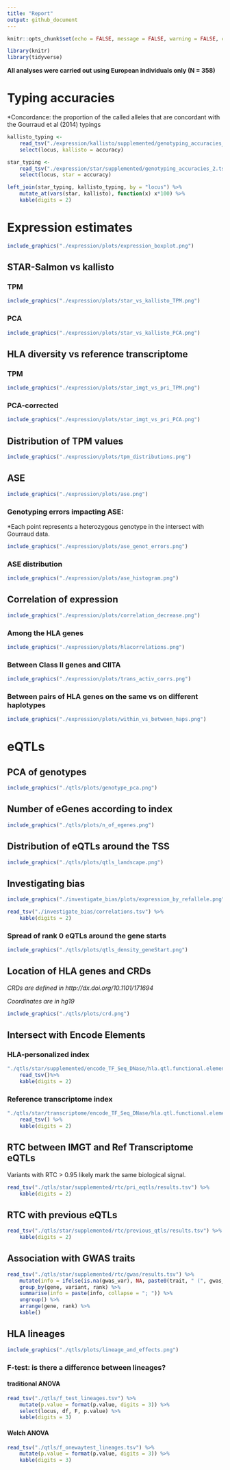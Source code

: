 ```yaml
---
title: "Report"
output: github_document
---
```


```r
knitr::opts_chunk$set(echo = FALSE, message = FALSE, warning = FALSE, comment = "")
```

```r
library(knitr)
library(tidyverse)
```

**All analyses were carried out using European individuals only (N = 358)**

# Typing accuracies

\*Concordance: the proportion of the called alleles that are concordant with the
Gourraud et al (2014) typings

```r
kallisto_typing <-
    read_tsv("./expression/kallisto/supplemented/genotyping_accuracies_2.tsv") %>%
    select(locus, kallisto = accuracy)

star_typing <-
    read_tsv("./expression/star/supplemented/genotyping_accuracies_2.tsv") %>%
    select(locus, star = accuracy)

left_join(star_typing, kallisto_typing, by = "locus") %>%
    mutate_at(vars(star, kallisto), function(x) x*100) %>%
    kable(digits = 2)
```

# Expression estimates

```r
include_graphics("./expression/plots/expression_boxplot.png")
```

## STAR-Salmon vs kallisto

### TPM

```r
include_graphics("./expression/plots/star_vs_kallisto_TPM.png")
```

### PCA

```r
include_graphics("./expression/plots/star_vs_kallisto_PCA.png")
```

## HLA diversity vs reference transcriptome

### TPM

```r
include_graphics("./expression/plots/star_imgt_vs_pri_TPM.png")
```

### PCA-corrected

```r
include_graphics("./expression/plots/star_imgt_vs_pri_PCA.png")
```

## Distribution of TPM values

```r
include_graphics("./expression/plots/tpm_distributions.png")
```

## ASE 

```r
include_graphics("./expression/plots/ase.png")
```

### Genotyping errors impacting ASE:

\*Each point represents a heterozygous genotype in the intersect with Gourraud
data.

```r
include_graphics("./expression/plots/ase_genot_errors.png")
```

### ASE distribution

```r
include_graphics("./expression/plots/ase_histogram.png")
```

## Correlation of expression

```r
include_graphics("./expression/plots/correlation_decrease.png")
```

### Among the HLA genes

```r
include_graphics("./expression/plots/hlacorrelations.png")
```

### Between Class II genes and CIITA

```r
include_graphics("./expression/plots/trans_activ_corrs.png")
```

### Between pairs of HLA genes on the same vs on different haplotypes

```r
include_graphics("./expression/plots/within_vs_between_haps.png")
```

# eQTLs

## PCA of genotypes

```r
include_graphics("./qtls/plots/genotype_pca.png")
```

## Number of eGenes according to index

```r
include_graphics("./qtls/plots/n_of_egenes.png")
```

## Distribution of eQTLs around the TSS

```r
include_graphics("./qtls/plots/qtls_landscape.png")
```

## Investigating bias

```r
include_graphics("./investigate_bias/plots/expression_by_refallele.png")
```

```r
read_tsv("./investigate_bias/correlations.tsv") %>%
    kable(digits = 2)
```


### Spread of rank 0 eQTLs around the gene starts

```r
include_graphics("./qtls/plots/qtls_density_geneStart.png")
```

## Location of HLA genes and CRDs

*CRDs are defined in http://dx.doi.org/10.1101/171694* 

*Coordinates are in hg19*

```r
include_graphics("./qtls/plots/crd.png")
```

## Intersect with Encode Elements

### HLA-personalized index

```r
"./qtls/star/supplemented/encode_TF_Seq_DNase/hla.qtl.functional.elements.tsv" %>%
    read_tsv()%>%
    kable(digits = 2)
```

### Reference transcriptome index

```r
"./qtls/star/transcriptome/encode_TF_Seq_DNase/hla.qtl.functional.elements.tsv" %>%
    read_tsv() %>%
    kable(digits = 2)
```


## RTC between IMGT and Ref Transcriptome eQTLs

Variants with RTC > 0.95 likely mark the same biological signal.

```r
read_tsv("./qtls/star/supplemented/rtc/pri_eqtls/results.tsv") %>%
    kable(digits = 2)
```

## RTC with previous eQTLs

```r
read_tsv("./qtls/star/supplemented/rtc/previous_qtls/results.tsv") %>%
    kable(digits = 2)
```

## Association with GWAS traits

```r
read_tsv("./qtls/star/supplemented/rtc/gwas/results.tsv") %>%
    mutate(info = ifelse(is.na(gwas_var), NA, paste0(trait, " (", gwas_var, ")"))) %>%
    group_by(gene, variant, rank) %>%
    summarise(info = paste(info, collapse = "; ")) %>%
    ungroup() %>%
    arrange(gene, rank) %>%
    kable()
```

## HLA lineages

```r
include_graphics("./qtls/plots/lineage_and_effects.png")
```

### F-test: is there a difference between lineages?

#### traditional ANOVA

```r
read_tsv("./qtls/f_test_lineages.tsv") %>%
    mutate(p.value = format(p.value, digits = 3)) %>%
    select(locus, df, F, p.value) %>%
    kable(digits = 3)
```

#### Welch ANOVA

```r
read_tsv("./qtls/f_onewaytest_lineages.tsv") %>%
    mutate(p.value = format(p.value, digits = 3)) %>%
    kable(digits = 3)
```

